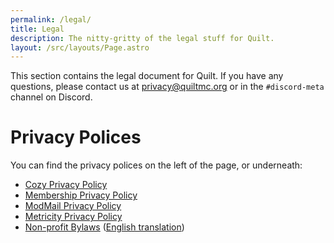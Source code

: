 ```yaml
---
permalink: /legal/
title: Legal
description: The nitty-gritty of the legal stuff for Quilt.
layout: /src/layouts/Page.astro
---
```


This section contains the legal document for Quilt. If you have any questions,
please contact us at [privacy@quiltmc.org](mailto:privacy@quiltmc.org)
or in the `#discord-meta` channel on Discord.

# Privacy Polices

You can find the privacy polices on the left of the page, or underneath:
* [Cozy Privacy Policy](/en/legal/cozy-privacy-policy/)
* [Membership Privacy Policy](/en/legal/membership-privacy-policy/)
* [ModMail Privacy Policy](/en/legal/modmail-privacy-policy/)
* [Metricity Privacy Policy](/en/legal/metricity-privacy-policy/)
* [Non-profit Bylaws](/en/legal/bylaws/fr/) ([English translation](/en/legal/bylaws/en/))
